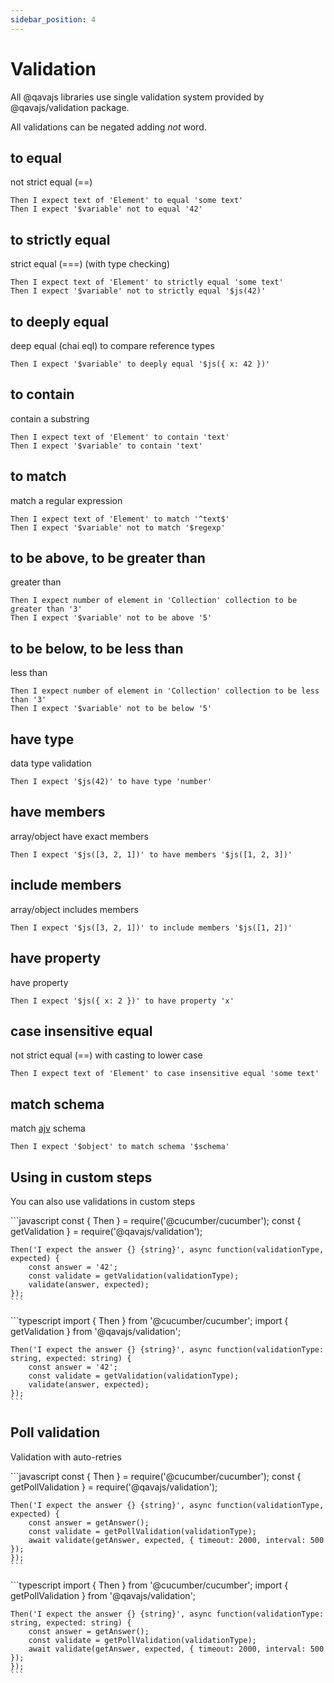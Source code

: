 ```yaml
---
sidebar_position: 4
---
```



# Validation
All @qavajs libraries use single validation system provided by @qavajs/validation package.

All validations can be negated adding _not_ word.

## to equal
not strict equal (==)
```gherkin
Then I expect text of 'Element' to equal 'some text'
Then I expect '$variable' not to equal '42'
```

## to strictly equal
strict equal (===) (with type checking)
```gherkin
Then I expect text of 'Element' to strictly equal 'some text'
Then I expect '$variable' not to strictly equal '$js(42)'
```

## to deeply equal
deep equal (chai eql) to compare reference types
```gherkin
Then I expect '$variable' to deeply equal '$js({ x: 42 })'
```

## to contain
contain a substring
```gherkin
Then I expect text of 'Element' to contain 'text'
Then I expect '$variable' to contain 'text'
```

## to match
match a regular expression
```gherkin
Then I expect text of 'Element' to match '^text$'
Then I expect '$variable' not to match '$regexp'
```

## to be above, to be greater than
greater than
```gherkin
Then I expect number of element in 'Collection' collection to be greater than '3'
Then I expect '$variable' not to be above '5'
```

## to be below, to be less than
less than
```gherkin
Then I expect number of element in 'Collection' collection to be less than '3'
Then I expect '$variable' not to be below '5'
```

## have type
data type validation
```gherkin
Then I expect '$js(42)' to have type 'number'
```

## have members
array/object have exact members
```gherkin
Then I expect '$js([3, 2, 1])' to have members '$js([1, 2, 3])'
```

## include members
array/object includes members
```gherkin
Then I expect '$js([3, 2, 1])' to include members '$js([1, 2])'
```

## have property
have property
```gherkin
Then I expect '$js({ x: 2 })' to have property 'x'
```

## case insensitive equal
not strict equal (==) with casting to lower case
```gherkin
Then I expect text of 'Element' to case insensitive equal 'some text'
```

## match schema
match [ajv](https://www.npmjs.com/package/ajv) schema
```gherkin
Then I expect '$object' to match schema '$schema'
```

## Using in custom steps
You can also use validations in custom steps

<Tabs>
  <TabItem value="js" label="JavaScript" default>
    ```javascript
    const { Then } = require('@cucumber/cucumber');
    const { getValidation } = require('@qavajs/validation');

    Then('I expect the answer {} {string}', async function(validationType, expected) {
        const answer = '42';
        const validate = getValidation(validationType);
        validate(answer, expected);
    });
    ```
  </TabItem>
  <TabItem value="ts" label="TypeScript">
    ```typescript
    import { Then } from '@cucumber/cucumber';
    import { getValidation } from '@qavajs/validation';

    Then('I expect the answer {} {string}', async function(validationType: string, expected: string) {
        const answer = '42';
        const validate = getValidation(validationType);
        validate(answer, expected);
    });
    ```
  </TabItem>
</Tabs>

## Poll validation
Validation with auto-retries

<Tabs>
  <TabItem value="js" label="JavaScript" default>
    ```javascript
    const { Then } = require('@cucumber/cucumber');
    const { getPollValidation } = require('@qavajs/validation');

    Then('I expect the answer {} {string}', async function(validationType, expected) {
        const answer = getAnswer();
        const validate = getPollValidation(validationType);
        await validate(getAnswer, expected, { timeout: 2000, interval: 500 });
    });
    ```
  </TabItem>
  <TabItem value="ts" label="TypeScript">
    ```typescript
    import { Then } from '@cucumber/cucumber';
    import { getPollValidation } from '@qavajs/validation';

    Then('I expect the answer {} {string}', async function(validationType: string, expected: string) {
        const answer = getAnswer();
        const validate = getPollValidation(validationType);
        await validate(getAnswer, expected, { timeout: 2000, interval: 500 });
    });
    ```
  </TabItem>
</Tabs>




